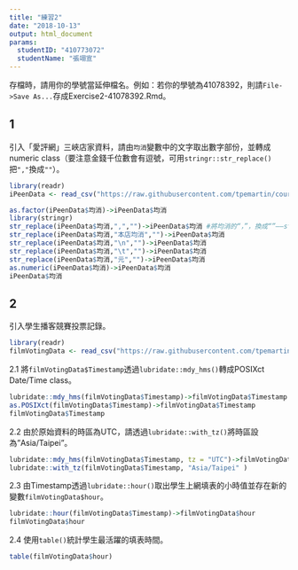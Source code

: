 ```yaml
---
title: "練習2"
date: "2018-10-13"
output: html_document
params:
  studentID: "410773072"
  studentName: "張翊宣"
---
```

存檔時，請用你的學號當延伸檔名。例如：若你的學號為41078392，則請`File->Save As...`存成Exercise2-41078392.Rmd。

## 1
引入「愛評網」三峽店家資料，請由`均消`變數中的文字取出數字部份，並轉成numeric class（要注意金錢千位數會有逗號，可用`stringr::str_replace()`把`","`換成`""`）。

```r
library(readr)
iPeenData <- read_csv("https://raw.githubusercontent.com/tpemartin/course-107-1-programming-for-data-science/master/data/iPeenData.csv")
```

```r
as.factor(iPeenData$均消)->iPeenData$均消
library(stringr)
str_replace(iPeenData$均消,",","")->iPeenData$均消 #將均消的“，”，換成“”——str_replace(資料代號，“要換掉的東西”，“要轉換的形式”)
str_replace(iPeenData$均消,"本店均消","")->iPeenData$均消
str_replace(iPeenData$均消,"\n","")->iPeenData$均消
str_replace(iPeenData$均消,"\t","")->iPeenData$均消
str_replace(iPeenData$均消,"元","")->iPeenData$均消
as.numeric(iPeenData$均消)->iPeenData$均消
iPeenData$均消


```

## 2 
引入學生播客競賽投票記錄。

```r
library(readr)
filmVotingData <- read_csv("https://raw.githubusercontent.com/tpemartin/course-107-1-programming-for-data-science/master/data/%E7%AC%AC%E4%B8%89%E5%B1%86%E7%B6%93%E6%BF%9F%E6%92%AD%E5%AE%A2%E7%AB%B6%E8%B3%BD%E5%8F%83%E8%B3%BD%E4%BD%9C%E5%93%81%E6%8A%95%E7%A5%A8%E7%B5%90%E6%9E%9C%E6%A8%A3%E6%9C%AC%20-%20Sheet1.csv")
```

2.1 將`filmVotingData$Timestamp`透過`lubridate::mdy_hms()`轉成POSIXct Date/Time class。

```r
lubridate::mdy_hms(filmVotingData$Timestamp)->filmVotingData$Timestamp
as.POSIXct(filmVotingData$Timestamp)->filmVotingData$Timestamp
filmVotingData$Timestamp

```

2.2 由於原始資料的時區為UTC，請透過`lubridate::with_tz()`將時區設為"Asia/Taipei"。

```r
lubridate::mdy_hms(filmVotingData$Timestamp, tz = "UTC")->filmVotingData$Timestamp
lubridate::with_tz(filmVotingData$Timestamp, "Asia/Taipei" )
```

2.3 由Timestamp透過`lubridate::hour()`取出學生上網填表的小時值並存在新的變數`filmVotingData$hour`。  

```r
lubridate::hour(filmVotingData$Timestamp)->filmVotingData$hour
filmVotingData$hour
```


2.4 使用`table()`統計學生最活躍的填表時間。

```r
table(filmVotingData$hour)
```

